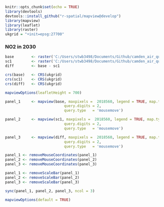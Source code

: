 
```r
knitr::opts_chunk$set(echo = TRUE)
library(devtools)
devtools::install_github("r-spatial/mapview@develop")
library(mapview)
library(leaflet)
library(raster)
ukgrid = "+init=epsg:27700"
```



### NO2 in 2030

```r
base        <- raster('C:/Users/stwb3498/Documents/Github/camden_air_quality/asc_outputs/2030_LES_Sc_NAEIBiomassScaled_NO2.asc')
sc1         <- raster('C:/Users/stwb3498/Documents/Github/camden_air_quality/asc_outputs/2030_LES_Sc_CamdenPlus_NO2.asc')
diff        <- base - sc1

crs(base)   <- CRS(ukgrid)
crs(sc1)    <- CRS(ukgrid)
crs(diff)   <- CRS(ukgrid)

mapviewOptions(leafletHeight = 700)

panel_1     <- mapview(base, maxpixels =  2018560, legend = TRUE, map.types = c("OpenStreetMap.BlackAndWhite"),
                           query.digits = 2,
                           query.type   = 'mousemove')

panel_2     <- mapview(sc1, maxpixels =  2018560, legend = TRUE, map.types = c("OpenStreetMap.BlackAndWhite"),
                           query.digits = 2,
                           query.type   = 'mousemove')

panel_3     <- mapview(diff, maxpixels =  2018560, legend = TRUE, map.types = c("OpenStreetMap.BlackAndWhite"),
                           query.digits = 2,
                           query.type   = 'mousemove')

panel_1 <- removeMouseCoordinates(panel_1)
panel_2 <- removeMouseCoordinates(panel_2)
panel_3 <- removeMouseCoordinates(panel_3)

panel_1 <- removeScaleBar(panel_1)
panel_2 <- removeScaleBar(panel_2)
panel_3 <- removeScaleBar(panel_3)

sync(panel_1, panel_2, panel_3, ncol = 3)

mapviewOptions(default = TRUE)
```
